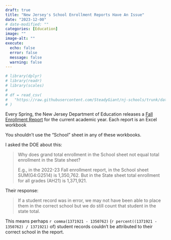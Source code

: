 ```yaml
---
draft: true
title: "New Jersey's School Enrollment Reports Have An Issue"
date: "2023-12-00"
# date-modified: ""
categories: [Education]
image: ""
image-alt: ""
execute:
  echo: false
  error: false
  message: false
  warning: false
---
```


```r
# library(dplyr)
# library(readr)
# library(scales)
# 
# df = read_csv(
#   "https://raw.githubusercontent.com/SteadyGiant/nj-schools/trunk/data/clean/enrollment_2012-13_2022-23.csv"
# )
```

Every Spring, the New Jersey Department of Education releases a [Fall Enrollment Report](https://www.nj.gov/education/doedata/enr/) for the current academic year. Each report is an Excel workbook

You shouldn't use the "School" sheet in any of these workbooks.

I asked the DOE about this:

> Why does grand total enrollment in the School sheet not equal total enrollment in the State sheet?
>
> E.g., in the 2022-23 Fall enrollment report, in the School sheet SUM(G4:G2514) is 1,350,762. But in the State sheet total enrollment for all grades (AH21) is 1,371,921.

Their response:

> If a student record was in error, we may not have been able to place them in the correct school but we do still count that student in the state total.

This means perhaps `r comma(1371921 - 1350762)` (`r percent((1371921 - 1350762) / 1371921)` of) student records couldn't be attributed to their correct school in the report.

